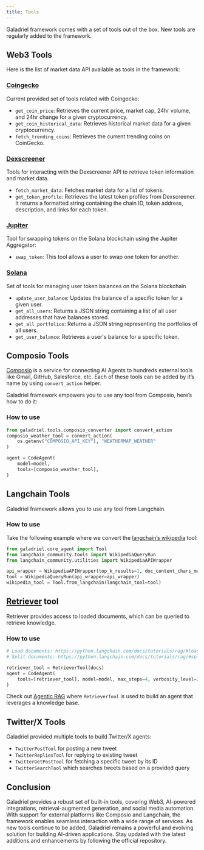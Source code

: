 ```yaml
---
title: Tools
---
```

Galadriel framework comes with a set of tools out of the box. New tools are regularly added to the framework.

## Web3 Tools

Here is the list of market data API available as tools in the framework:

### [Coingecko](https://github.com/galadriel-ai/galadriel/blob/main/galadriel/tools/web3/coingecko.py)

Current provided set of tools related with Coingecko:

- `get_coin_price`: Retrieves the current price, market cap, 24hr volume, and 24hr change for a given cryptocurrency.
- `get_coin_historical_data`: Retrieves historical market data for a given cryptocurrency.
- `fetch_trending_coins`: Retrieves the current trending coins on CoinGecko.

### [Dexscreener](https://github.com/galadriel-ai/galadriel/blob/main/galadriel/tools/web3/dexscreener.py)

 Tools for interacting with the Dexscreener API to retrieve token information and market data.

- `fetch_market_data`: Fetches market data for a list of tokens.
- `get_token_profile`: Retrieves the latest token profiles from Dexscreener. It returns a formatted string containing the chain ID, token address, description, and links for each token.

### [Jupiter](https://github.com/galadriel-ai/galadriel/blob/main/galadriel/tools/web3/jupiter.py)

Tool for swapping tokens on the Solana blockchain using the Jupiter Aggregator:

- `swap_token`: This tool allows a user to swap one token for another.

### [Solana](https://github.com/galadriel-ai/galadriel/blob/main/galadriel/tools/web3/solana.py)

Set of tools for managing user token balances on the Solana blockchain

- `update_user_balance`: Updates the balance of a specific token for a given user.
- `get_all_users`: Returns a JSON string containing a list of all user addresses that have balances stored.
- `get_all_portfolios`: Returns a JSON string representing the portfolios of all users.
- `get_user_balance`: Retrieves a user's balance for a specific token.

## Composio Tools

[Composio](https://github.com/ComposioHQ/composio) is a service for connecting AI Agents to hundreds external tools like  Gmail, GitHub, Salesforce, etc. Each of these tools can be added by it’s name by using `convert_action` helper.

Galadriel framework empowers you to use any tool from Composio, here’s how to do it:

### How to use

```python
from galadriel.tools.composio_converter import convert_action
composio_weather_tool = convert_action(
    os.getenv("COMPOSIO_API_KEY"), "WEATHERMAP_WEATHER"
)

agent = CodeAgent(
    model=model,
    tools=[composio_weather_tool],
)
```

## Langchain Tools

Galadriel framework allows you to use any tool from Langchain.

### How to use

Take the following example where we convert the [langchain’s wikipedia](https://python.langchain.com/v0.1/docs/modules/tools/) tool:

```python
from galadriel.core_agent import Tool
from langchain_community.tools import WikipediaQueryRun
from langchain_community.utilities import WikipediaAPIWrapper

api_wrapper = WikipediaAPIWrapper(top_k_results=1, doc_content_chars_max=100)
tool = WikipediaQueryRun(api_wrapper=api_wrapper)
wikipedia_tool = Tool.from_langchain(langchain_tool=tool)
```

## [Retriever](https://github.com/galadriel-ai/galadriel/blob/main/galadriel/tools/retriever.py) tool

Retriever provides access to loaded documents, which can be queried to retrieve knowledge.

### How to use

```python
# Load documents: https://python.langchain.com/docs/tutorials/rag/#loading-documents
# Split documents: https://python.langchain.com/docs/tutorials/rag/#splitting-documents

retriever_tool = RetrieverTool(docs)
agent = CodeAgent(
    tools=[retriever_tool], model=model, max_steps=4, verbosity_level=2
)
```

Check out [Agentic RAG](https://docs.galadriel.com/galadriel-network/tutorials/rag) where `RetrieverTool` is used to build an agent that leverages a knowledge base.

## Twitter/X Tools

Galadriel provided multiple tools to build Twitter/X agents:

- `TwitterPostTool` for posting a new tweet
- `TwitterRepliesTool` for replying to existing tweet
- `TwitterGetPostTool` for fetching a specific tweet by its ID
- `TwitterSearchTool` which searches tweets based on a provided query

## Conclusion

Galadriel provides a robust set of built-in tools, covering Web3, AI-powered integrations, retrieval-augmented generation, and social media automation. With support for external platforms like Composio and Langchain, the framework enables seamless interaction with a wide range of services. As new tools continue to be added, Galadriel remains a powerful and evolving solution for building AI-driven applications. Stay updated with the latest additions and enhancements by following the official repository.